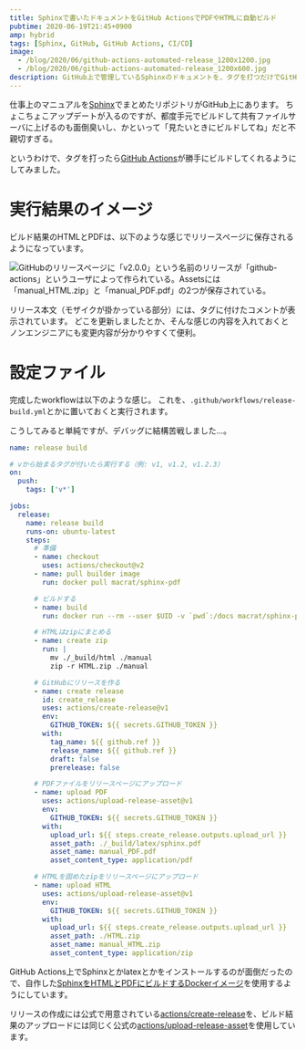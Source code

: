 ```yaml
---
title: Sphinxで書いたドキュメントをGitHub ActionsでPDFやHTMLに自動ビルド
pubtime: 2020-06-19T21:45+0900
amp: hybrid
tags: [Sphinx, GitHub, GitHub Actions, CI/CD]
image:
  - /blog/2020/06/github-actions-automated-release_1200x1200.jpg
  - /blog/2020/06/github-actions-automated-release_1200x600.jpg
description: GitHub上で管理しているSphinxのドキュメントを、タグを打つだけでGitHub Actionsがビルドしてリリースに保存するようにしてみました。ビルドの手間もファイル共有の手間も無くなるので、かなり便利です。
---
```


仕事上のマニュアルを[Sphinx](https://www.sphinx-doc.org/)でまとめたリポジトリがGitHub上にあります。
ちょこちょこアップデートが入るのですが、都度手元でビルドして共有ファイルサーバに上げるのも面倒臭いし、かといって「見たいときにビルドしてね」だと不親切すぎる。

というわけで、タグを打ったら[GitHub Actions](https://github.co.jp/features/actions)が勝手にビルドしてくれるようにしてみました。


# 実行結果のイメージ

ビルド結果のHTMLとPDFは、以下のような感じでリリースページに保存されるようになっています。

![GitHubのリリースページに「v2.0.0」という名前のリリースが「github-actions」というユーザによって作られている。Assetsには「manual\_HTML.zip」と「manual\_PDF.pdf」の2つが保存されている。](/blog/2020/06/github-actions-automated-release_1200x600.jpg "800x400")

リリース本文（モザイクが掛かっている部分）には、タグに付けたコメントが表示されています。
どこを更新しましたとか、そんな感じの内容を入れておくとノンエンジニアにも変更内容が分かりやすくて便利。


# 設定ファイル

完成したworkflowは以下のような感じ。
これを、`.github/workflows/release-build.yml`とかに置いておくと実行されます。

こうしてみると単純ですが、デバッグに結構苦戦しました…。

``` yaml
name: release build

# vから始まるタグが付いたら実行する（例: v1, v1.2, v1.2.3）
on:
  push:
    tags: ['v*']

jobs:
  release:
    name: release build
    runs-on: ubuntu-latest
    steps:
      # 準備
      - name: checkout
        uses: actions/checkout@v2
      - name: pull builder image
        run: docker pull macrat/sphinx-pdf

      # ビルドする
      - name: build
        run: docker run --rm --user $UID -v `pwd`:/docs macrat/sphinx-pdf

      # HTMLはzipにまとめる
      - name: create zip
        run: |
          mv ./_build/html ./manual
          zip -r HTML.zip ./manual

      # GitHubにリリースを作る
      - name: create release
        id: create_release
        uses: actions/create-release@v1
        env:
          GITHUB_TOKEN: ${{ secrets.GITHUB_TOKEN }}
        with:
          tag_name: ${{ github.ref }}
          release_name: ${{ github.ref }}
          draft: false
          prerelease: false

      # PDFファイルをリリースページにアップロード
      - name: upload PDF
        uses: actions/upload-release-asset@v1
        env:
          GITHUB_TOKEN: ${{ secrets.GITHUB_TOKEN }}
        with:
          upload_url: ${{ steps.create_release.outputs.upload_url }}
          asset_path: ./_build/latex/sphinx.pdf
          asset_name: manual_PDF.pdf
          asset_content_type: application/pdf

      # HTMLを固めたzipをリリースページにアップロード
      - name: upload HTML
        uses: actions/upload-release-asset@v1
        env:
          GITHUB_TOKEN: ${{ secrets.GITHUB_TOKEN }}
        with:
          upload_url: ${{ steps.create_release.outputs.upload_url }}
          asset_path: ./HTML.zip
          asset_name: manual_HTML.zip
          asset_content_type: application/zip
```

GitHub Actions上でSphinxとかlatexとかをインストールするのが面倒だったので、自作した[SphinxをHTMLとPDFにビルドするDockerイメージ](https://hub.docker.com/r/macrat/sphinx-pdf)を使用するようにしています。

リリースの作成には公式で用意されている[actions/create-release](https://github.com/actions/create-release)を、ビルド結果のアップロードには同じく公式の[actions/upload-release-asset](https://github.com/actions/upload-release-asset)を使用しています。
